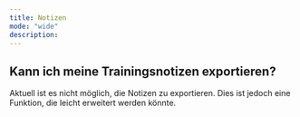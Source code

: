 ```yaml
---
title: Notizen
mode: "wide"
description: 
---
```


## Kann ich meine Trainingsnotizen exportieren?

Aktuell ist es nicht möglich, die Notizen zu exportieren. Dies ist jedoch eine Funktion, die leicht erweitert werden könnte.

